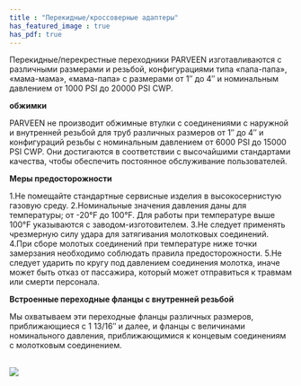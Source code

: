 ```yaml
---
title : "Перекидные/кроссоверные адаптеры"
has_featured_image : true
has_pdf: true
---
```


Перекидные/перекрестные переходники PARVEEN изготавливаются с различными размерами и резьбой, конфигурациями типа «папа-папа», «мама-мама», «мама-папа» с размерами от 1″ до 4″ и номинальным давлением от 1000 PSI до 20000 PSI CWP.

**обжимки**

PARVEEN не производит обжимные втулки с соединениями с наружной и внутренней резьбой для труб различных размеров от 1″ до 4″ и конфигураций резьбы с номинальным давлением от 6000 PSI до 15000 PSI CWP. Они достигаются в соответствии с высочайшими стандартами качества, чтобы обеспечить постоянное обслуживание пользователей.

**Меры предосторожности**

1.Не помещайте стандартные сервисные изделия в высокосернистую газовую среду.
2.Номинальные значения давления даны для температуры; от -20°F до 100°F. Для работы при температуре выше 100°F указываются с заводом-изготовителем.
3.Не следует применять чрезмерную силу удара для затягивания молотковых соединений.
4.При сборе молотых соединений при температуре ниже точки замерзания необходимо соблюдать правила предосторожности.
5.Не следует ударить по кругу под давлением соединения молотка, иначе может быть отказ от пассажира, который может отправиться к травмам или смерти персонала.

**Встроенные переходные фланцы с внутренней резьбой**

Мы охватываем эти переходные фланцы различных размеров, приближающиеся с 1 13/16″ и далее, и фланцы с величинами номинального давления, приближающимися к концевым соединениям с молотковым соединением.

<br />
<Image src={image} />